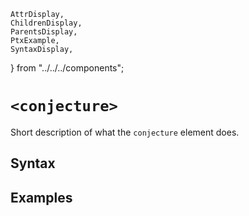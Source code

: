     AttrDisplay,
    ChildrenDisplay,
    ParentsDisplay,
    PtxExample,
    SyntaxDisplay,
} from "../../../components";

# `<conjecture>`

Short description of what the `conjecture` element does.

## Syntax

<SyntaxDisplay name="conjecture" />

## Examples

    